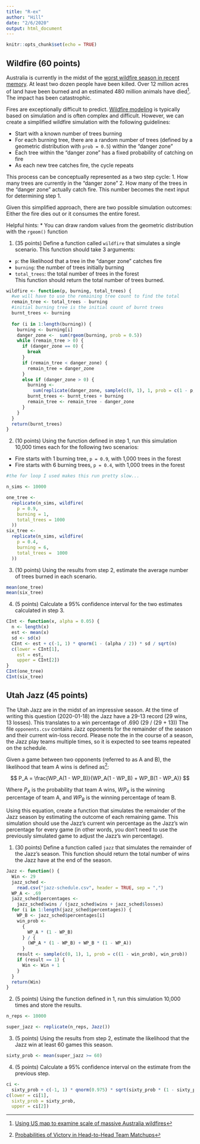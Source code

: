 ---
title: "R-ex"
author: "Hill"
date: "2/6/2020"
output: html_document
---

```{r setup, include=FALSE}
knitr::opts_chunk$set(echo = TRUE)
```


## Wildfire (60 points)
Australia is currently in the midst of the [worst wildfire season in recent
memory](https://www.cnn.com/2020/01/01/australia/australia-fires-explainer-intl-hnk-scli/index.html).
At least two dozen people have been killed. Over 12 million acres of land have
been burned and an estimated 480 million animals have died^[[Using US map to
examine scale of massive Australia
wildfires](https://abcnews.go.com/International/us-map-examine-scale-massive-australia-wildfires/story?id=68102703)].
The impact has been catastrophic.

Fires are exceptionally difficult to predict. [Wildfire
modeling](https://en.wikipedia.org/wiki/Wildfire_modeling) is typically based on
simulation and is often complex and difficult. However, we can create a
simplified wildfire simulation with the following guidelines:

* Start with a known number of trees burning
* For each burning tree, there are a random number of trees (defined by a
geometric distribution with `prob = 0.5`) within the "danger zone"
* Each tree within the "danger zone" has a fixed probability of catching on fire
* As each new tree catches fire, the cycle repeats

This process can be conceptually represented as a two step cycle:
1. How many trees are currently in the "danger zone"
2. How many of the trees in the "danger zone" actually catch fire. This number
becomes the next input for determining step 1.

Given this simplified approach, there are two possible simulation outcomes:
Either the fire dies out or it consumes the entire forest.

Helpful hints:
* You can draw random values from the geometric distribution with the `rgeom()`
function

1. (35 points) Define a function called `wildfire` that simulates a single
scenario. This function should take 3 arguments:
  * `p`: the likelihood that a tree in the "danger zone" catches fire
  * `burning`: the number of trees initially burning
  * `total_trees`: the total number of trees in the forest  
This function should return the total number of trees burned.

```{r}

wildfire <- function(p, burning, total_trees) {
  #we will have to use the remaining tree count to find the total
  remain_tree <- total_trees - burning
  #initial burning tree is the initial count of burnt trees
  burnt_trees <- burning
  
  for (i in 1:length(burning)) {
    burning <- burning[i]
    danger_zone <-  sum(rgeom(burning, prob = 0.5))
    while (remain_tree > 0) {
      if (danger_zone == 0) {
        break
      }
      if (remain_tree < danger_zone) {
        remain_tree = danger_zone
      }
      else if (danger_zone > 0) {
        burning <-
          sum(replicate(danger_zone, sample(c(0, 1), 1, prob = c(1 - p, p))))
        burnt_trees <- burnt_trees + burning
        remain_tree <- remain_tree - danger_zone
      }
    }
  }
  return(burnt_trees)
}

```


2. (10 points) Using the function defined in step 1, run this simulation 10,000
times each for the following two scenarios:
  * Fire starts with 1 burning tree, `p = 0.9`, with 1,000 trees in the forest
  * Fire starts with 6 burning trees, `p = 0.4`, with 1,000 trees in the forest

```{r}
#the for loop I used makes this run pretty slow...

n_sims <- 10000

one_tree <-
  replicate(n_sims, wildfire(
    p = 0.9,
    burning = 1,
    total_trees = 1000
  ))
six_tree <-
  replicate(n_sims, wildfire(
    p = 0.4,
    burning = 6,
    total_trees =  1000
  ))

```

3. (10 points) Using the results from step 2, estimate the average number of
trees burned in each scenario.
```{r}
mean(one_tree)
mean(six_tree)
```

4. (5 points) Calculate a 95% confidence interval for the two estimates
calculated in step 3.
```{r}
CInt <- function(x, alpha = 0.05) {
  n <- length(x)
  est <- mean(x)
  sd <- sd(x)
  CInt <- est + c(-1, 1) * qnorm(1 - (alpha / 2)) * sd / sqrt(n)
  c(lower = CInt[1],
    est = est,
    upper = CInt[2])
}
CInt(one_tree)
CInt(six_tree)
```

## Utah Jazz (45 points)
The Utah Jazz are in the midst of an impressive season. At the time of writing
this question (2020-01-18) the Jazz have a 29-13 record (29 wins, 13 losses).
This translates to a win percentage of .690 (29 / (29 + 13)) The file
`opponents.csv` contains Jazz opponents for the remainder of the season and
their current win-loss record. Please note the in the course of a season, the
Jazz play teams multiple times, so it is expected to see teams repeated on the
schedule.

Given a game between two opponents (referred to as A and B), the likelihood that
team A wins is defined as^[[Probabilities of Victory in Head-to-Head Team
Matchups](https://sabr.org/research/probabilities-victory-head-head-team-matchups)]:

$$
P_A = \frac{WP_A(1 - WP_B)}{WP_A(1 - WP_B) + WP_B(1 - WP_A)}
$$

Where $P_A$ is the probability that team A wins, $WP_A$ is the winning
percentage of team A, and $WP_B$ is the winning percentage of team B.

Using this equation, create a function that simulates the remainder of the Jazz
season by estimating the outcome of each remaining game. This simulation should
use the Jazz's current win percentage as the Jazz's win percentage for every
game (in other words, you don't need to use the previously simulated game to
adjust the Jazz's win percentage).

1. (30 points) Define a function called `jazz`  that simulates the remainder of
the Jazz's season. This function should return the total number of wins the Jazz
have at the end of the season.

```{r}
Jazz <- function() {
  Win <- 29
  jazz_sched <-
    read.csv("jazz-schedule.csv", header = TRUE, sep = ",")
  WP_A <- .69
  jazz_sched$percentages <-
    jazz_sched$wins / (jazz_sched$wins + jazz_sched$losses)
  for (i in 1:length(jazz_sched$percentages)) {
    WP_B <- jazz_sched$percentages[i]
    win_prob <-
      {
        WP_A * (1 - WP_B)
      } / {
        (WP_A * (1 - WP_B) + WP_B * (1 - WP_A))
      }
    result <- sample(c(0, 1), 1, prob = c((1 - win_prob), win_prob))
    if (result == 1) {
      Win <- Win + 1
    }
  }
  return(Win)
}

```


2. (5 points) Using the function defined in 1, run this simulation 10,000 times and store the results.
```{r}
n_reps <- 10000

super_jazz <- replicate(n_reps, Jazz())
```

3. (5 points) Using the results from step 2, estimate the likelihood that the
Jazz win at least 60 games this season.

```{r}
sixty_prob <- mean(super_jazz >= 60)

```

4. (5 points) Calculate a 95% confidence interval on the estimate from the
previous step.

```{r}
ci <-
  sixty_prob + c(-1, 1) * qnorm(0.975) * sqrt(sixty_prob * (1 - sixty_prob) / length(super_jazz))
c(lower = ci[1],
  sixty_prob = sixty_prob,
  upper = ci[2])


```

